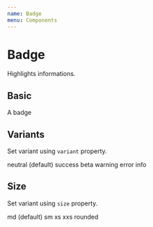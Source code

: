 ```yaml
---
name: Badge
menu: Components
---
```



# Badge

Highlights informations.

## Basic

<Playground>
  <Badge>A badge</Badge>
</Playground>

## Variants

Set variant using `variant` property.

<Playground>
  <Boxer my={1}>
    <Badge variant="neutral">neutral (default)</Badge>
    <Badge variant="success">success</Badge>
    <Badge variant="beta">beta</Badge>
    <Badge variant="warning">warning</Badge>
    <Badge variant="error">error</Badge>
    <Badge variant="info">info</Badge>
  </Boxer>
</Playground>

## Size

Set variant using `size` property.

<Playground>
  <Boxer my={1}>
    <Badge>md (default)</Badge>
    <Badge size="sm">sm</Badge>
    <Badge size="xs">xs</Badge>
    <Badge size="xxs">xxs</Badge>
    <Badge size="rounded">rounded</Badge>
  </Boxer>
</Playground>
